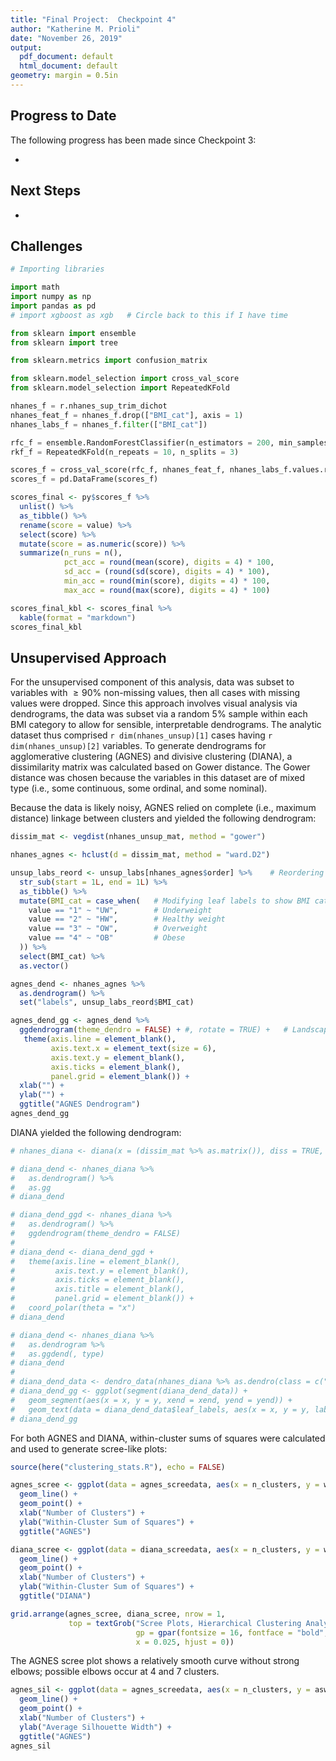 ```yaml
---
title: "Final Project:  Checkpoint 4"
author: "Katherine M. Prioli"
date: "November 26, 2019"
output:
  pdf_document: default
  html_document: default
geometry: margin = 0.5in
---
```


## **Progress to Date**

The following progress has been made since Checkpoint 3:

* 
  
## **Next Steps**

* 
  
## **Challenges**





```python
# Importing libraries

import math
import numpy as np
import pandas as pd
# import xgboost as xgb   # Circle back to this if I have time

from sklearn import ensemble
from sklearn import tree

from sklearn.metrics import confusion_matrix

from sklearn.model_selection import cross_val_score
from sklearn.model_selection import RepeatedKFold
```

```python
nhanes_f = r.nhanes_sup_trim_dichot
nhanes_feat_f = nhanes_f.drop(["BMI_cat"], axis = 1)
nhanes_labs_f = nhanes_f.filter(["BMI_cat"])
```

```python
rfc_f = ensemble.RandomForestClassifier(n_estimators = 200, min_samples_leaf = 25, bootstrap = False) #max_depth = 7, 
rkf_f = RepeatedKFold(n_repeats = 10, n_splits = 3)

scores_f = cross_val_score(rfc_f, nhanes_feat_f, nhanes_labs_f.values.ravel(), cv = rkf_f)
scores_f = pd.DataFrame(scores_f)
```

```r
scores_final <- py$scores_f %>% 
  unlist() %>% 
  as_tibble() %>% 
  rename(score = value) %>% 
  select(score) %>% 
  mutate(score = as.numeric(score)) %>% 
  summarize(n_runs = n(),
            pct_acc = round(mean(score), digits = 4) * 100,
            sd_acc = (round(sd(score), digits = 4) * 100),
            min_acc = round(min(score), digits = 4) * 100,
            max_acc = round(max(score), digits = 4) * 100)

scores_final_kbl <- scores_final %>% 
  kable(format = "markdown")
scores_final_kbl
```

## **Unsupervised Approach**

For the unsupervised component of this analysis, data was subset to variables with $\ge 90 \%$ non-missing values, then all cases with missing values were dropped.  Since this approach involves visual analysis via dendrograms, the data was subset via a random 5% sample within each BMI category to allow for sensible, interpretable dendrograms.  The analytic dataset thus comprised `r dim(nhanes_unsup)[1]` cases having `r dim(nhanes_unsup)[2]` variables.  To generate dendrograms for agglomerative clustering (AGNES) and divisive clustering (DIANA), a dissimilarity matrix was calculated based on Gower distance.  The Gower distance was chosen because the variables in this dataset are of mixed type (i.e., some continuous, some ordinal, and some nominal).

<!-- ```{r dissim, echo = FALSE, paged.print = FALSE, fig.width = 10, fig.height = 6} -->
<!-- dissim_mat <- daisy(nhanes_unsup[ ,1:dim(nhanes_unsup)[2]], metric = "gower") -->
<!-- summary(dissim_mat) -->
<!-- ``` -->





Because the data is likely noisy, AGNES relied on complete (i.e., maximum distance) linkage between clusters and yielded the following dendrogram:

```r
dissim_mat <- vegdist(nhanes_unsup_mat, method = "gower")

nhanes_agnes <- hclust(d = dissim_mat, method = "ward.D2")

unsup_labs_reord <- unsup_labs[nhanes_agnes$order] %>%    # Reordering leaf labels
  str_sub(start = 1L, end = 1L) %>% 
  as_tibble() %>% 
  mutate(BMI_cat = case_when(   # Modifying leaf labels to show BMI category abbreviations
    value == "1" ~ "UW",        # Underweight
    value == "2" ~ "HW",        # Healthy weight
    value == "3" ~ "OW",        # Overweight
    value == "4" ~ "OB"         # Obese
  )) %>% 
  select(BMI_cat) %>% 
  as.vector()

agnes_dend <- nhanes_agnes %>% 
  as.dendrogram() %>% 
  set("labels", unsup_labs_reord$BMI_cat)

agnes_dend_gg <- agnes_dend %>% 
  ggdendrogram(theme_dendro = FALSE) + #, rotate = TRUE) +   # Landscape by default; rotate becomes portrait but root is at right >:(
   theme(axis.line = element_blank(),
         axis.text.x = element_text(size = 6),
         axis.text.y = element_blank(),
         axis.ticks = element_blank(),
         panel.grid = element_blank()) +
  xlab("") +
  ylab("") +
  ggtitle("AGNES Dendrogram")
agnes_dend_gg
```

DIANA yielded the following dendrogram:

```r
# nhanes_diana <- diana(x = (dissim_mat %>% as.matrix()), diss = TRUE, keep.diss = TRUE) %>% as.hclust()

# diana_dend <- nhanes_diana %>% 
#   as.dendrogram() %>% 
#   as.gg
# diana_dend

# diana_dend_ggd <- nhanes_diana %>%
#   as.dendrogram() %>%
#   ggdendrogram(theme_dendro = FALSE)
# 
# diana_dend <- diana_dend_ggd +
#   theme(axis.line = element_blank(),
#         axis.text.y = element_blank(),
#         axis.ticks = element_blank(),
#         axis.title = element_blank(),
#         panel.grid = element_blank()) +
#   coord_polar(theta = "x")
# diana_dend

# diana_dend <- nhanes_diana %>% 
#   as.dendrogram %>% 
#   as.ggdend(, type)
# diana_dend
# 
# diana_dend_data <- dendro_data(nhanes_diana %>% as.dendro(class = c("diana", "twins")))
# diana_dend_gg <- ggplot(segment(diana_dend_data)) + 
#   geom_segment(aes(x = x, y = y, xend = xend, yend = yend)) +
#   geom_text(data = diana_dend_data$leaf_labels, aes(x = x, y = y, label = label))
# diana_dend_gg

```

For both AGNES and DIANA, within-cluster sums of squares were calculated and used to generate scree-like plots:

```r
source(here("clustering_stats.R"), echo = FALSE)
```

```r
agnes_scree <- ggplot(data = agnes_screedata, aes(x = n_clusters, y = withinss)) +
  geom_line() +
  geom_point() +
  xlab("Number of Clusters") +
  ylab("Within-Cluster Sum of Squares") +
  ggtitle("AGNES")

diana_scree <- ggplot(data = diana_screedata, aes(x = n_clusters, y = withinss)) +
  geom_line() +
  geom_point() +
  xlab("Number of Clusters") +
  ylab("Within-Cluster Sum of Squares") +
  ggtitle("DIANA")

grid.arrange(agnes_scree, diana_scree, nrow = 1,
             top = textGrob("Scree Plots, Hierarchical Clustering Analysis",
                            gp = gpar(fontsize = 16, fontface = "bold", col = "#545454"),
                            x = 0.025, hjust = 0))
```

The AGNES scree plot shows a relatively smooth curve without strong elbows; possible elbows occur at 4 and 7 clusters.

```r
agnes_sil <- ggplot(data = agnes_screedata, aes(x = n_clusters, y = asw)) +
  geom_line() +
  geom_point() +
  xlab("Number of Clusters") +
  ylab("Average Silhouette Width") +
  ggtitle("AGNES")
agnes_sil
```

